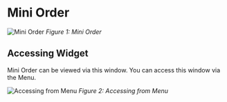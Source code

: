 # Mini Order

![Mini Order](/mini-order/mini-order.png)
_Figure 1: Mini Order_

## Accessing Widget

Mini Order can be viewed via this window. You can access this window via the Menu.

![Accessing from Menu](/mini-order/mini-order-menu.png)
_Figure 2: Accessing from Menu_
